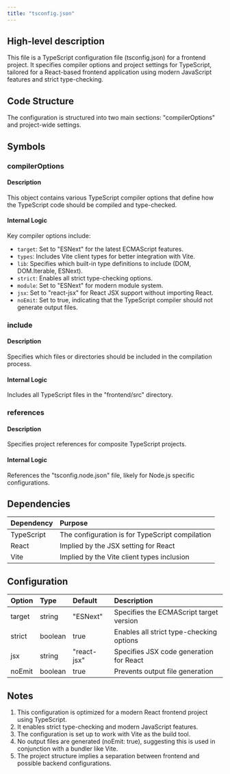 ```yaml
---
title: "tsconfig.json"
---
```


## High-level description
This file is a TypeScript configuration file (tsconfig.json) for a frontend project. It specifies compiler options and project settings for TypeScript, tailored for a React-based frontend application using modern JavaScript features and strict type-checking.

## Code Structure
The configuration is structured into two main sections: "compilerOptions" and project-wide settings.

## Symbols

### compilerOptions
#### Description
This object contains various TypeScript compiler options that define how the TypeScript code should be compiled and type-checked.

#### Internal Logic
Key compiler options include:
- `target`: Set to "ESNext" for the latest ECMAScript features.
- `types`: Includes Vite client types for better integration with Vite.
- `lib`: Specifies which built-in type definitions to include (DOM, DOM.Iterable, ESNext).
- `strict`: Enables all strict type-checking options.
- `module`: Set to "ESNext" for modern module system.
- `jsx`: Set to "react-jsx" for React JSX support without importing React.
- `noEmit`: Set to true, indicating that the TypeScript compiler should not generate output files.

### include
#### Description
Specifies which files or directories should be included in the compilation process.

#### Internal Logic
Includes all TypeScript files in the "frontend/src" directory.

### references
#### Description
Specifies project references for composite TypeScript projects.

#### Internal Logic
References the "tsconfig.node.json" file, likely for Node.js specific configurations.

## Dependencies
| Dependency | Purpose |
|:-----------|:--------|
| TypeScript | The configuration is for TypeScript compilation |
| React | Implied by the JSX setting for React |
| Vite | Implied by the Vite client types inclusion |

## Configuration
| Option | Type | Default | Description |
|:-------|:-----|:--------|:------------|
| target | string | "ESNext" | Specifies the ECMAScript target version |
| strict | boolean | true | Enables all strict type-checking options |
| jsx | string | "react-jsx" | Specifies JSX code generation for React |
| noEmit | boolean | true | Prevents output file generation |

## Notes
1. This configuration is optimized for a modern React frontend project using TypeScript.
2. It enables strict type-checking and modern JavaScript features.
3. The configuration is set up to work with Vite as the build tool.
4. No output files are generated (noEmit: true), suggesting this is used in conjunction with a bundler like Vite.
5. The project structure implies a separation between frontend and possible backend configurations.